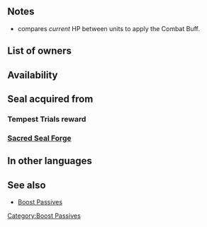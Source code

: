{{SkillPage Tabs}}{{Passive
|type=A
|exclusive=0
|1name=Fire Boost 1
|1tagid=SID_生命の業火1
|1promotionRarity=4
|1promotionTier=1
|1required=-
|1effect=At start of combat, if unit's HP ≥ foe's HP+3, grants Atk+2 during combat.
|1cost=50
|2name=Fire Boost 2
|2tagid=SID_生命の業火2
|2promotionRarity=5
|2promotionTier=1
|2effect=At start of combat, if unit's HP ≥ foe's HP+3, grants Atk+4 during combat.
|2cost=100
|3name=Fire Boost 3
|3tagid=SID_生命の業火3
|3effect=At start of combat, if unit's HP ≥ foe's HP+3, grants Atk+6 during combat.
|3cost=200
|canUseMove={{MoveList|all}}
|canUseWeapon={{WeaponList|all}}
|properties=random_owner
}}
==Notes==
{{Combat boosts}}
* {{PAGENAME}} compares ''current'' HP between units to apply the Combat Buff.
==List of owners==
{{Skill Hero List}}
{{NoInheritHeroes}}

==Availability==
{{PassiveFocusList}}
{{PassiveDistributionList}}
{{PassiveCombatManualList}}
==Seal acquired from==
===Tempest Trials reward===
{{Tempest Trials seal reward}}
===[[Sacred Seal Forge]]===
{{SealCosts
|seals=Fire Boost 1;Fire Boost 2;Fire Boost 3
|badgeColor=Scarlet
|costs1=20;100;20
|costs2=60;200;50
|costs3=400;1000;100
}}

==In other languages==
{{OtherLanguages
|japanese=生命の業火
|german=Feuerschub
|spanishEU=Pirovitalidad
|spanishLA=Pirovitalidad
|french=Boost ardent
|italian=Impulso fuoco
|chineseTW=生命業火
|portuguese=Pirovital
}}
==See also==
* [[Boost Passives]]
{{Seals Navbox}}
{{Passives Navbox|A}}
[[Category:Boost Passives]]